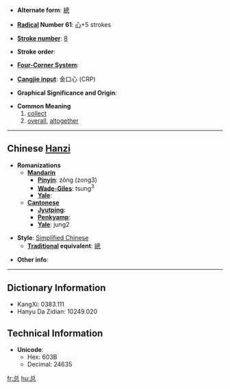 * '''Alternate form''': [[總]]

* '''[[Wiktionary:Chinese radical index| Radical]] Number 61''': [[Wiktionary:Chinese radical index 心|心]]+5 strokes

* '''[[Wiktionary:Chinese total strokes index|Stroke number]]''': [[Wiktionary:Chinese total strokes index 8|8]]

* '''Stroke order''': 

* '''[[Wiktionary:Chinese four corner index|Four-Corner System]]''': 

* '''[[Wiktionary:Chinese Cangjie index|Cangjie input]]''': 金口心 (CRP)

* '''Graphical Significance and Origin''': 

* '''Common Meaning'''
*#[[collect]]
*# [[overall]], [[altogether]]


----

== Chinese [[Hanzi]] ==

* '''Romanizations'''
** '''[[Mandarin]]'''
*** '''[[Pinyin]]''': zǒng (zong3)
*** '''[[Wade-Giles]]''': tsung<sup>3</sup>
*** '''[[Yale]]''': 
** '''[[Cantonese]]'''
*** '''[[Jyutping]]''':
*** '''[[Penkyamp]]''': 
*** '''[[Yale]]''': jung2

* '''Style''': [[Simplified Chinese]] 
** '''[[Traditional Chinese|Traditional]] equivalent''': [[總]]

* '''Other info''': 

----

== Dictionary Information ==

* KangXi: 0383.111
* Hanyu Da Zidian: 10249.020

== Technical Information ==

* '''Unicode''':
** Hex: 603B
** Decimal: 24635

[[fr:总]]
[[hu:总]]